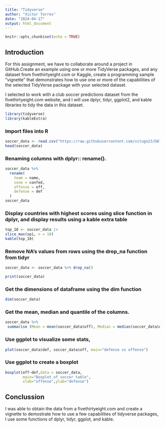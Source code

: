 ```yaml
---
title: "Tidyverse"
author: "Victor Torres"
date: "2024-04-17"
output: html_document
---
```


```r
knitr::opts_chunk$set(echo = TRUE)
```

## Introduction

For this assignment, we have to collaborate around a project in GitHub.Create an example using one or more TidyVerse packages, and any dataset from fivethirtyeight.com or Kaggle, create a programming sample “vignette” that demonstrates how to use one or more of the capabilities of the selected TidyVerse package with your selected dataset.

I selected to work with a club soccer predictions dataset from the fivethirtyeight.com website, and I will use dplyr, tidyr, ggplot2, and kable libraries to tidy the data in this dataset.

```r
library(tidyverse)
library(kableExtra)
```

### Import files into R

```r
soccer_data <- read.csv("https://raw.githubusercontent.com/vitugo23/DATA607/main/tidyverse_project/soccer-spi/spi_global_rankings_intl.csv")
head(soccer_data)
```

### Renaming columns with dplyr:: rename().

```r
soccer_data %>% 
  rename( 
    team = name,
    zone = confed,
    offense = off,
    defense = def
  )
soccer_data
```

### Display countries with highest scores using slice function in dplyr, and display results using a kable extra table

```r
top_10 <- soccer_data |>
slice_max(spi, n = 10)
kable(top_10)
```


### Remove NA's values from rows using the drop_na function from tidyr

```r
soccer_data <- soccer_data %>% drop_na()

print(soccer_data)
```

### Get the dimensions of dataframe using the dim function

```r
dim(soccer_data)
```

### Get the mean, median and quantile of the columns.

```r
soccer_data %>%
 summarise (Mean = mean(soccer_data$off), Median = median(soccer_data$def), Quant = quantile(soccer_data$spi))
```

### Use ggplot to visualize some stats,

```r
plot(soccer_data$def, soccer_data$off, main="defense vs offense")
```

### Use ggplot to create a boxplot

```r
boxplot(off~def,data = soccer_data,
        main="Boxplot of soccer table",
        xlab="offense",ylab="defense")
```

## Conclussion
I was able to obtain the data from a fivethirtyeight.com and create a vignette to demostrate how to use a few capabilities of tidyverse packages, I use some functions of dplyr, tidyr, ggplot, and kable.


